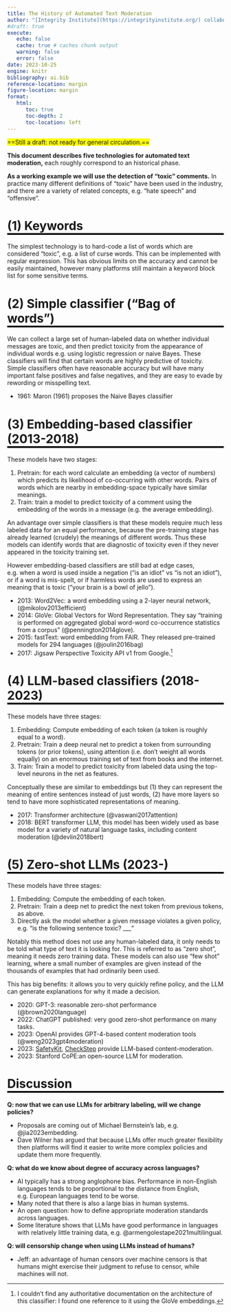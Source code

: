 ```yaml
---
title: The History of Automated Text Moderation
author: "[Integrity Institute](https://integrityinstitute.org/) collaborators: [Alex Rosenblatt](https://www.linkedin.com/in/alexrosenblatt/), [Jeff Allen](https://www.linkedin.com/in/jeff-allen-scientist/), [Ejona Varangu](https://www.linkedin.com/in/ejona-varangu/), [Dave Sullivan](https://www.linkedin.com/in/davesullivan41/), Tom Cunningham"
#draft: true
execute:
   echo: false
   cache: true # caches chunk output
   warning: false
   error: false
date: 2023-10-25
engine: knitr
bibliography: ai.bib
reference-location: margin
figure-location: margin
format:
   html:
      toc: true
      toc-depth: 2
      toc-location: left
---
```

<style>
    h1 {  border-bottom: 4px solid black;  }
    h2 {  border-bottom: 1px solid #ccc;}
</style>

<!-- https://tecunningham.github.io/posts/2023-11-18-history-automated-text-moderation.html 

   _freeze/posts/2023-11-18-history-automated-text-moderation/execute-results/html.json
#	modified:   
-->

<span style="background:yellow;">==Still a draft: not ready for general circulation.==</span>
<!-- change again -->

**This document describes five technologies for automated text moderation,** each roughly correspond to an historical phase.

**As a working example we will use the detection of “toxic” comments.** In practice many different definitions of “toxic” have been used in the industry, and there are a variety of related concepts, e.g. “hate speech” and “offensive”.

#     (1) Keywords

The simplest technology is to hard-code a list of words which are considered “toxic”, e.g. a list of curse words. This can be implemented with regular expression. This has obvious limits on the accuracy and cannot be easily maintained, however many platforms still maintain a keyword block list for some sensitive terms.

#     (2) Simple classifier (“Bag of words”)

We can collect a large set of human-labeled data on whether individual messages are toxic, and then predict toxicity from the appearance of individual words e.g. using logistic regression or naive Bayes. These classifiers will find that certain words are highly predictive of toxicity. Simple classifiers often have reasonable accuracy but will have many important false positives and false negatives, and they are easy to evade by rewording or misspelling text.

- 1961: Maron (1961) proposes the Naive Bayes classifier

#     (3) Embedding-based classifier (2013-2018)

These models have two stages:

1. Pretrain: for each word calculate an embedding (a vector of numbers) which predicts its likelihood of co-occurring with other words. Pairs of words which are nearby in embedding-space typically have similar meanings.
2. Train: train a model to predict toxicity of a comment using the embedding of the words in a message (e.g. the average embedding).

An advantage over simple classifiers is that these models require much less labeled data for an equal performance, because the pre-training stage has already learned (crudely) the meanings of different words. Thus these models can identify words that are diagnostic of toxicity even if they never appeared in the toxicity training set.

However embedding-based classifiers are still bad at edge cases, e.g. when a word is used inside a negation (“is an idiot” vs “is not an idiot”), or if a word is mis-spelt, or if harmless words are used to express an meaning that is toxic (“your brain is a bowl of jello”).

- 2013: Word2Vec: a word embedding using a 2-layer neural network, (@mikolov2013efficient)
- 2014: GloVe: Global Vectors for Word Representation. They say "training is performed on aggregated global word-word co-occurrence statistics from a corpus"  (@pennington2014glove).
- 2015: fastText: word embedding from FAIR. They released pre-trained models for 294 languages (@joulin2016bag)
- 2017: Jigsaw Perspective Toxicity API v1 from Google.^[I couldn't find any authoritative documentation on the architecture of this classifier: I found one reference to it using the GloVe embeddings.]

#     (4) LLM-based classifiers (2018-2023)

These models have three stages:

1. Embedding: Compute embedding of each token (a token is roughly equal to a word).
2. Pretrain: Train a deep neural net to predict a token from surrounding tokens (or prior tokens), using attention (i.e. don’t weight all words equally) on an enormous training set of text from books and the internet.
3. Train: Train a model to predict toxicity from labeled data using the top-level neurons in the net as features.

Conceptually these are similar to embeddings but (1) they can represent the meaning of entire sentences instead of just words, (2) have more layers so tend to have more sophisticated representations of meaning.

- 2017: Transformer architecture (@vaswani2017attention)
- 2018: BERT transformer LLM, this model has been widely used as base model for a variety of natural language tasks, including content moderation (@devlin2018bert)

#     (5) Zero-shot LLMs (2023-)

These models have three stages:

1. Embedding: Compute the embedding of each token.
2. Pretrain: Train a deep net to predict the next token from previous tokens, as above.
3. Directly ask the model whether a given message violates a given policy, e.g. “is the following sentence toxic? ___”

Notably this method does not use any human-labeled data, it only needs to be told what type of text it is looking for. This is referred to as “zero shot”, meaning it needs zero training data. These models can also use “few shot” learning, where a small number of examples are given instead of the thousands of examples that had ordinarily been used.

This has big benefits: it allows you to very quickly refine policy, and the LLM can generate explanations for why it made a decision.

- 2020: GPT-3: reasonable zero-shot performance (@brown2020language)
- 2022: ChatGPT published: very good zero-shot performance on many tasks.
- 2023: OpenAI provides GPT-4-based content moderation tools (@weng2023gpt4moderation)
- 2023: [SafetyKit](https://www.safetykit.com), [CheckStep](https://www.checkstep.com/blog/) provide LLM-based content-moderation.
- 2023: Stanford CoPE:an open-source LLM for moderation.


#     Discussion

**Q: now that we can use LLMs for arbitrary labeling, will we change policies?**

- Proposals are coming out of Michael Bernstein’s lab, e.g. @jia2023embedding.
- Dave Wilner has argued that because LLMs offer much greater flexibility then platforms will find it easier to write more complex policies and update them more frequently.

**Q: what do we know about degree of accuracy across languages?**

- AI typically has a strong anglophone bias. Performance in non-English languages tends to be proportional to the distance from English, e.g. European languages tend to be worse.
- Many noted that there is also a large bias in human systems.
- An open question: how to define appropriate moderation standards across languages.
- Some literature shows that LLMs have good performance in languages with relatively little training data, e.g. @armengolestape2021multilingual.
<!-- Papers from Jigsaw/Perspective with multilingual classifiers -->

**Q: will censorship change when using LLMs instead of humans?**

- Jeff: an advantage of human censors over machine censors is that humans might exercise their judgment to refuse to censor, while machines will not.

<!-- #     Recommended Further Reading

Anirban Sen (2020) "Text Classification — From Bag-of-Words to BERT" a bigger comparison of models in predicting toxicity: bag-of-words, word2vec, fasttext, CNN, LSTM, BERT. -->